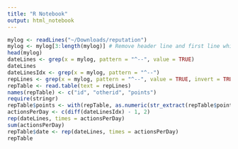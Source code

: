 ```yaml
---
title: "R Notebook"
output: html_notebook
---
```


```r
mylog <- readLines("~/Downloads/reputation")
mylog <- mylog[3:length(mylog)] # Remove header line and first line which is not date, start from date.
head(mylog)
dateLines <- grep(x = mylog, pattern = "^--", value = TRUE)
dateLines
dateLinesIdx <- grep(x = mylog, pattern = "^--")
repLines <- grep(x = mylog, pattern = "^--", value = TRUE, invert = TRUE)
repTable <- read.table(text = repLines)
names(repTable) <- c("id", "otherid", "points")
require(stringr)
repTable$points <- with(repTable, as.numeric(str_extract(repTable$points, "[0-9]+")))
actionsPerDay <- c(diff(dateLinesIdx) - 1, 2)
rep(dateLines, times = actionsPerDay)
sum(actionsPerDay)
repTable$date <- rep(dateLines, times = actionsPerDay)
repTable
```